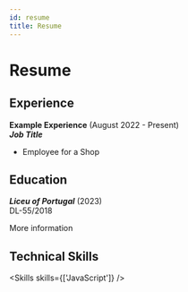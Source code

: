```yaml
---
id: resume
title: Resume
---
```


# Resume

## Experience

**Example Experience** (August 2022 - Present)  
_**Job Title**_

- Employee for a Shop

## Education

_**Liceu of Portugal**_ (2023)  
DL-55/2018

More information

## Technical Skills


<Skills skills={['JavaScript']} />
